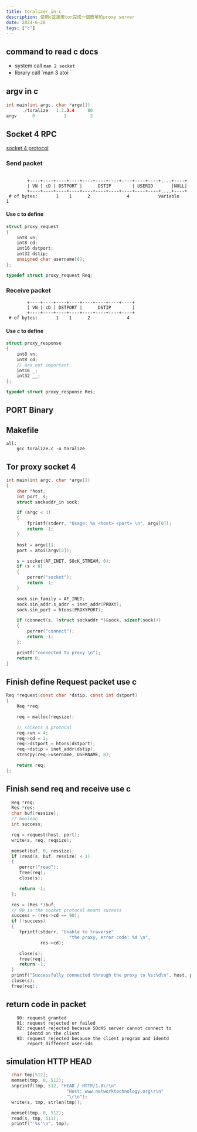 ```yaml
---
title: toralizer in c
description: 使用c並運用tor完成一個簡單的proxy server
date: 2024-6-26
tags: ["c"]
---
```


## command to read c docs
- system call
  `man 2 socket`
- library call
  `man 3 atoi｀


## argv in c
```c
int main(int argc, char *argv[])
      ./toralize   1.2.3.4     80
argv      0           1         2
```


## Socket 4 RPC
[socket 4 protocol](https://www.openssh.com/txt/socks4.protocol)

### Send packet

```text

		+----+----+----+----+----+----+----+----+----+----+....+----+
		| VN | cD | DSTPORT |      DSTIP        | USERID       |NULL|
		+----+----+----+----+----+----+----+----+----+----+....+----+
 # of bytes:	   1    1      2              4           variable       1
```

#### Use c to define

```c
struct proxy_request
{
    int8 vn;
    int8 cd;
    int16 dstport;
    int32 dstip;
    unsigned char username[8];
};

typedef struct proxy_request Req;
```

### Receive packet

```text
		+----+----+----+----+----+----+----+----+
		| VN | cD | DSTPORT |      DSTIP        |
		+----+----+----+----+----+----+----+----+
 # of bytes:	   1    1      2              4
```

#### Use c to define

```c
struct proxy_response
{
    int8 vn;
    int8 cd;
    // are not important
    int16 _;
    int32 __;
};

typedef struct proxy_response Res;
```

## PORT Binary

## Makefile

```Make
all:
	gcc toralize.c -o toralize
```

## Tor proxy socket 4

```c
int main(int argc, char *argv[])
{
    char *host;
    int port, s;
    struct sockaddr_in sock;

    if (argc < 3)
    {
        fprintf(stderr, "Usage: %s <host> <port> \n", argv[0]);
        return -1;
    }

    host = argv[1];
    port = atoi(argv[2]);

    s = socket(AF_INET, SOcK_STREAM, 0);
    if (s < 0)
    {
        perror("socket");
        return -1;
    }

    sock.sin_family = AF_INET;
    sock.sin_addr.s_addr = inet_addr(PROXY);
    sock.sin_port = htons(PROXYPORT);

    if (connect(s, (struct sockaddr *)&sock, sizeof(sock)))
    {
        perror("connect");
        return -1;
    };

    printf("connected to proxy \n");
    return 0;
}
```

## Finish define Request packet use c

```c
Req *request(const char *dstip, const int dstport)
{
    Req *req;

    req = malloc(reqsize);

    // sockets 4 protocal
    req->vn = 4;
    req->cd = 1;
    req->dstport = htons(dstport);
    req->dstip = inet_addr(dstip);
    strncpy(req->username, USERNAME, 8);

    return req;
};
```

## Finish send req and receive use c

```c
  Req *req;
  Res *res;
  char buf[ressize];
  // boolean
  int success;

  req = request(host, port);
  write(s, req, reqsize);

  memset(buf, 0, ressize);
  if (read(s, buf, ressize) < 1)
  {
     perror("read");
     free(req);
     close(s);

     return -1;
  };

  res = (Res *)buf;
  // 90 is the socket protocal means suceess
  success = (res->cd == 90);
  if (!success)
  {
     fprintf(stderr, "Unable to traverse"
                        "the proxy, error code: %d \n",
             res->cd);

     close(s);
     free(req);
     return -1;
  }
  printf("Successfully connected through the proxy to %s:%d\n", host, port);
  close(s);
  free(req);
```

## return code in packet

```text
    90: request granted
	91: request rejected or failed
	92: request rejected becasue SOcKS server cannot connect to
	    identd on the client
	93: request rejected because the client program and identd
	    report different user-ids
```

## simulation HTTP HEAD

```c
  char tmp[512];
  memset(tmp, 0, 512);
  snprintf(tmp, 512, "HEAD / HTTP/1.0\r\n"
                       "Host: www.networktechnology.org\r\n"
                       "\r\n");
  write(s, tmp, strlen(tmp));

  memset(tmp, 0, 512);
  read(s, tmp, 511);
  printf("'%s'\n", tmp);
```
